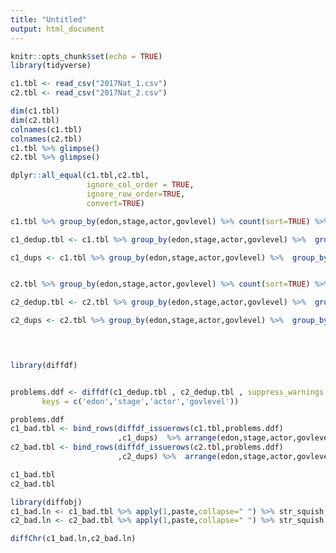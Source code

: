 ```yaml
---
title: "Untitled"
output: html_document
---
```


```r
knitr::opts_chunk$set(echo = TRUE)
library(tidyverse)
```

```r
c1.tbl <- read_csv("2017Nat_1.csv")
c2.tbl <- read_csv("2017Nat_2.csv")
```
```r
dim(c1.tbl)
dim(c2.tbl)
colnames(c1.tbl)
colnames(c2.tbl)
c1.tbl %>% glimpse()
c2.tbl %>% glimpse()

```


```r

dplyr::all_equal(c1.tbl,c2.tbl,
                 ignore_col_order = TRUE,
                 ignore_row_order=TRUE,
                 convert=TRUE)
```

```r
c1.tbl %>% group_by(edon,stage,actor,govlevel) %>% count(sort=TRUE) %>% filter(n>1)

c1_dedup.tbl <- c1.tbl %>% group_by(edon,stage,actor,govlevel) %>%  group_by(edon,stage,actor,govlevel) %>% slice_head(n=1) 

c1_dups <- c1.tbl %>% group_by(edon,stage,actor,govlevel) %>%  group_by(edon,stage,actor,govlevel) %>% slice(-1) 


c2.tbl %>% group_by(edon,stage,actor,govlevel) %>% count(sort=TRUE) %>% filter(n>1)

c2_dedup.tbl <- c2.tbl %>% group_by(edon,stage,actor,govlevel) %>%  group_by(edon,stage,actor,govlevel) %>% slice_head(n=1) 

c2_dups <- c2.tbl %>% group_by(edon,stage,actor,govlevel) %>%  group_by(edon,stage,actor,govlevel) %>% slice(-1) 


 
```


```r
library(diffdf)


problems.ddf <- diffdf(c1_dedup.tbl , c2_dedup.tbl , suppress_warnings = F,
       keys = c('edon','stage','actor','govlevel'))

problems.ddf
c1_bad.tbl <- bind_rows(diffdf_issuerows(c1.tbl,problems.ddf) 
                        ,c1_dups)  %>% arrange(edon,stage,actor,govlevel)
c2_bad.tbl <- bind_rows(diffdf_issuerows(c2.tbl,problems.ddf) 
                        ,c2_dups) %>%  arrange(edon,stage,actor,govlevel)

c1_bad.tbl
c2_bad.tbl
```

```r
library(diffobj)
c1_bad.ln <- c1_bad.tbl %>% apply(1,paste,collapse=" ") %>% str_squish
c2_bad.ln <- c2_bad.tbl %>% apply(1,paste,collapse=" ") %>% str_squish

diffChr(c1_bad.ln,c2_bad.ln)


```

